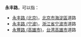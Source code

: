 '''永丰路'''，可以指：

*[[永丰路_(北京)|永丰路 (北京)]]，[[北京市|北京市]][[海淀區|海淀區]]道路
*[[永丰路_(宁波)|永丰路 (宁波)]]，[[浙江省|浙江省]][[宁波市|宁波市]]道路
*[[永豐路_(高雄市)|永豐路 (高雄市)]]，[[台湾|台湾]][[高雄市|高雄市]]道路

{{disambig|cat=三字亞洲路名消歧義}}
